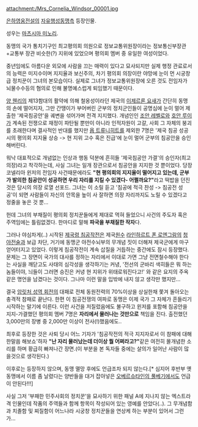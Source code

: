 attachment:/Mrs_Cornelia_Windsor_00001.jpg

[[은하영웅전설]]의 [[자유행성동맹]]측 등장인물.

성우는 [[마츠시마 미노리]].

동맹의 국가 통치기구인 최고평의회 의원으로 정보교통위원장이라는 정보통신부장관+교통부 장관 비슷한(?) 지위에 있었으며 평의회 멤버 중 유일한 여성이었다.

중년임에도 아름다운 외모에 사람을 끄는 매력이 있다고 묘사되지만 실제 행정 관료로서의 능력은 미지수이며 지지율과 보신주의, 차기 평의회 의장이란 야망에 눈이 먼 시궁창급 정치꾼이 그녀의 본모습이다. 실제로 그녀가 정보교통위원장에 오른 것도 전임자가 뇌물수수등의 혐의로 인해 불명예스럽게 퇴임했기 때문이다.

[[양 웬리]]의 제13함대의 활약에 의해 철옹성이라던 제국의 [[이제르론 요새]]가 간단히 동맹의 손에 떨어지자, 그만 간땡이가 부어버린 군부의 정치군인들이 공명심에 눈이 멀어 제출한 '제국침공안'을 궤변을 섞어가며 전격 지지했다. 개념인인 [[조안 레벨로]]와 [[호안 루이]]가 계속된 전쟁으로 재정이 파탄될 뿐만이 아니라 인적자원이 고갈, 사회 그 자체의 붕괴를 초래한다며 결사적인 반대를 했지만 [[욥 트류니히트]]를 제외한 7명은 '제국 침공 성공시의 평의회 지지율 상승 -> 현 지위 고수 혹은 진급'에 눈이 멀어 군부의 침공안을 승인해버린다.

워낙 대표적으로 개념없는 인상과 행동 덕분에 흔히들 '제국침공안 가결'의 승인자(최고의장)라고 착각하는데, 사실 그녀는 일개 장관으로서 침공안을 지지한 것 뿐이었다. 당장 코넬리아 윈저의 전임자 사건때문에라도 '''"현 평의회의 지지율이 떨어지고 있는데, 군부가 발의한 침공안이 성공하면 우리 자리를 지킬 수 있겠다- 어쩔까요?"'''라고 떡밥을 던진 것은 당시의 의장 로열 선포드. 그녀는 이 소릴 듣고 '침공에 적극 찬성 -> 침공전 성공'이 되면 사람들이 자신의 안목을 높이 사 잘하면 의장 자리까지도 노릴 수 있겠다고 정줄을 놓은 것 뿐...  

헌데 그녀의 부채질이 평의회 정치꾼들에게 제대로 먹혀 들었으니 사건의 주도자 혹은 주역임에는 틀림없겠다. 한마디로 말해 '''파국을 부채질한 작자'''다.

그러나 야심차게(..) 시작된 [[제국령 침공작전]]은 제국[[원수]] [[라인하르트 폰 로엔그람]]의 [[청야전술]]과 보급 차단, 거기에 동맹군 야전수뇌부의 무개념 짓이 더해져 제국군에게 마구 얻어터지고 있었다. 이렇게 침공작전이 계속 삽질을 거듭하는 중간에도 잠시 등장했다. 문제는 그 장면이 국가의 대사를 정하는 자리에서 이대로 가면 그냥 전면철수해야 한다는 사실을 깨닫고도 사태의 심각성을 생각하기는 커녕, '전선의 군바리 색히들은 뭐 하는 놈들이야, 늬들이 그러면 승진은 커녕 현 지위가 위태로워진다고!' 와 같은 요지의 주옥같은 명언을 남겼다는 것이다. 그나마 이런 말을 입밖에 내지 않고 생각만 했지만...

결국 [[암릿처 성역 회전]]의 대패로 전체 동원전력의 70%이상을 상실한채 쫓겨 돌아오는 충격적 참패로 끝난다. 한편 이 침공전쟁의 여파로 동맹은 이제 국가 그 자체가 흔들리기 시작하는 말기에 이른다. 이런 사건을 저질렀음에도 불구하고 윈저를 포함해 침공안을 지지-가결했던 평의회 멤버 7명은 '''자리에서 물러나는 것만으로''' 책임을 진다. 출전했던 3,000만의 장병 중 2,000만 이상이 전사(!)했음에도..

최후로 등장한 것은 사퇴 당시 어느 기자가 '침공작전의 적극 지지자로서 이 참패에 대해 한말씀 해보쇼'하자 '''"난 자리 물러났는데 더이상 뭘 어쩌라고?"'''같은 여전히 몰개념한 소리를 하며 황급히 빠져나간 장면.(이 부분을 본 독자들 중에는 살의가 일어난 사람이 많을것으로 생각된다.)

이후로는 등장하지 않으며, 동맹 멸망 후에도 언급조차 되지 않는다.[* 심지어 후반부 옛 동맹에서 이름 좀 날렸다는 양반들을 대거 잡아넣은 [[오베르슈타인의 풀베기]]에서도 언급이 안된다!!!]

사실 그저 '부패한 민주사회의 정치꾼'을 묘사하기 위한 패널 A에 지나지 않는 엑스트라격 인물인데 작품의 주역들과 함께 항목이 작성되어 있는 영예를 안았다(..). 그 무개념함과 치졸함 및 찌질함이 어느나라 시궁창 정치꾼들을 연상케 하는 부분이 있어서 그런가...
